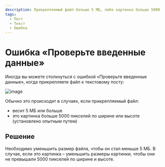 ```yaml
---
description: Прикрепляемый файл больше 5 МБ, либо картинка больше 5000 пикселей по ширине или высоте
tags:
  - Пост
  - Текст
  - Ошибка
---
```


# Ошибка «Проверьте введенные данные»

Иногда вы можете столкнуться с ошибкой «Проверьте введенные данные», когда прикрепляете файл к текстовому посту:

![image](https://user-images.githubusercontent.com/24430718/107155643-95872f00-698a-11eb-810d-927a5a810c30.png)

Обычно это происходит в случаях, если прикрепляемый файл:

* весит 5 МБ или больше
* это картинка больше 5000 пикселей по ширине или высоте (установлено опытным путем)

## Решение

Необходимо уменьшить размер файла, чтобы он стал меньше 5 МБ. В случае, если это картинка – уменьшить размеры картинки, чтобы они не превышали 5000 пикселей по ширине и высоте.
